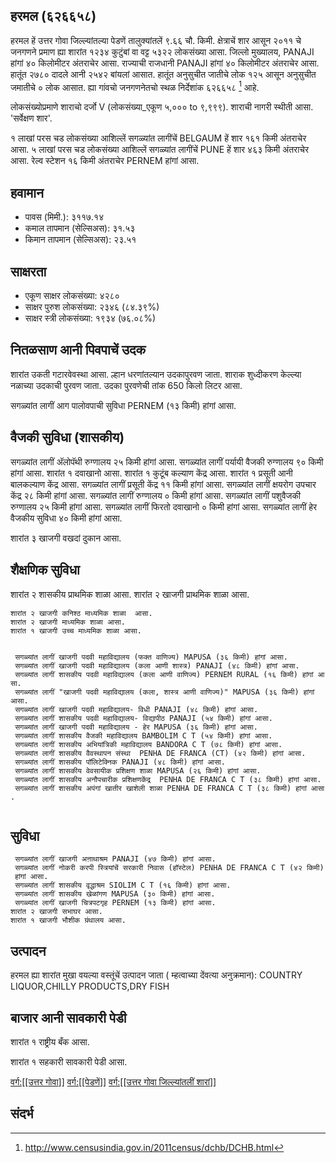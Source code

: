 {{माहितीचौकट भारतीय न्यायक्षेत्र
|प्रकार=शार
|जनगणना २०११_स्थलनिर्देशांक=626658
|स्थानीक_नांव=हरमल
|तालुका_नांव=पेडणें
|जिल्लो_नांव=उत्तर गोवा
|राज्य_नांव =गोवा
|विभाग=
|जिल्लो =[[उत्तर गोवा]]
|तालुका_नांवे =[[पेडणें]]
|लागींचें शार=[[BELGAUM]]
|अक्षांश=
|रेखांश=
|शोधक_स्थान =right
|क्षेत्रफळ_एकूण=9.66
|दर्या सपाटी पसून उंची=
|लोकसंख्या_एकूण=5322
|लोकसंख्या_वर्स=2011
|लोकसंख्या_घनत्व=550
|लोकसंख्या_पुरूश=2780
|लोकसंख्या_स्त्री=2542
|लिंग_गुणोत्तर=914
|अधिकृत_भाशा=[[कोंकणी, मराठी]]
}}

== हरमल (६२६६५८) ==

हरमल हें उत्तर गोवा जिल्ल्यांतल्या पेडणें तालुक्यांतलें ९.६६ चौ. किमी. क्षेत्राचें शार आसून २०११ चे जनगणने प्रमाण ह्या शारांत १२३४ कुटुंबां वा वट्ट ५३२२ लोकसंख्या आसा. जिल्लो मुख्यालय, PANAJI हांगां ४० किलोमीटर अंतराचेर आसा. राज्याची राजधानी PANAJI हांगां ४० किलोमीटर अंतराचेर आसा.   हातूंत २७८० दादले आनी २५४२ बांयलां आसात. हातूंत अनुसुचीत जातीचे लोक १२५ आसून अनुसुचीत जमातीचे ० लोक आसात. ह्या गांवचो जनगणनेतचो स्थळ निर्देशांक ६२६६५८  <ref>http://www.censusindia.gov.in/2011census/dchb/DCHB.html</ref> आहे.

लोकसंख्योप्रमाणे शाराचो दर्जो V (लोकसंख्या_एकूण ५,००० to ९,९९९).
शाराची नागरी स्थीती आसा. 'सर्वेक्षण शार'.

१  लाखां परस चड लोकसंख्या आशिल्लें सगळ्यांत लागींचें BELGAUM हें शार १६१ किमी अंतराचेर आसा. ५  लाखां परस चड लोकसंख्या आशिल्लें सगळ्यांत लागींचें PUNE हें शार ४६३ किमी अंतराचेर आसा. रेल्व स्टेशन १६ किमी अंतराचेर PERNEM हांगां आसा.


== हवामान ==  
* पावस (मिमी.): ३११७.१४ 
* कमाल तापमान (सेल्सिअस): ३१.५३
* किमान तापमान (सेल्सिअस): २३.५१


== साक्षरता ==  
* एकूण साक्षर लोकसंख्या: ४२८०
* साक्षर पुरुश लोकसंख्या: २३४६ (८४.३९%)
* साक्षर स्त्री लोकसंख्या: १९३४ (७६.०८%)


== नितळसाण आनी पिवपाचें उदक ==  
शारांत उकती गटारवेवस्था आसा.
ल्हान धरणांतल्यान उदकापुरवण जाता. शाराक शुध्दीकरण केल्ल्या नळाच्या उदकाची पुरवण जाता. उदका पुरवणेची तांक 650 किलो लिटर आसा.

सगळ्यांत लागीं आग पालोवपाची सुविधा PERNEM (१३ किमी) हांगां आसा.


== वैजकी सुविधा (शासकीय) ==
सगळ्यांत लागीं अ‍ॅलोपॅथी रुग्णालय २५ किमी हांगां आसा.
सगळ्यांत लागीं पर्यायी वैजकी रुग्णालय ९० किमी हांगां आसा.
﻿शारांत १ दवाखानो आसा.
﻿शारांत १ कुटूंब कल्याण केंद्र आसा.
﻿शारांत १ प्रसूती आनी बालकल्याण केंद्र आसा.
सगळ्यांत लागीं प्रसूती केंद्र ११ किमी हांगां आसा.
सगळ्यांत लागीं क्षयरोग उपचार केंद्र  २८ किमी हांगां आसा.
सगळ्यांत लागीं रुग्णालय ० किमी हांगां आसा.
सगळ्यांत लागीं पशुवैजकी रुग्णालय  २५ किमी हांगां आसा.
सगळ्यांत लागीं फिरतो दवाखानो ० किमी हांगां आसा.
सगळ्यांत लागीं हेर वैजकीय सुविधा ४० किमी हांगां आसा.



शारांत ३ खाजगी वखदां दुकान आसा.


== शैक्षणिक सुविधा ==
शारांत २ शासकीय प्राथमिक शाळा आसा. शारांत २ खाजगी प्राथमिक शाळा आसा. 
 शारांत २ खाजगी कनिश्ठ माध्यमिक शाळा  आसा.  
 शारांत २ खाजगी माध्यमिक शाळा आसा.  
 ﻿शारांत १ खाजगी उच्च माध्यमिक शाळा आसा.  
   
   
  सगळ्यांत लागीं खाजगी पदवी महाविद्यालय (फक्त वाणिज्य) MAPUSA (३६ किमी) हांगां आसा.
  सगळ्यांत लागीं खाजगी पदवी महाविद्यालय (कला आणी शास्त्र) PANAJI (४८ किमी) हांगां आसा.
  सगळ्यांत लागीं शासकीय पदवी महाविद्यालय (कला आणी वाणिज्य) PERNEM RURAL (१६ किमी) हांगां आसा.
  सगळ्यांत लागीं "खाजगी पदवी महाविद्यालय (कला, शास्त्र आणी वाणिज्य)" MAPUSA (३६ किमी) हांगां आसा.
  सगळ्यांत लागीं खाजगी पदवी महाविद्यालय- विधी PANAJI (४८ किमी) हांगां आसा.
  सगळ्यांत लागीं शासकीय पदवी महाविद्यालय- विद्यापीठ PANAJI (५४ किमी) हांगां आसा.
  सगळ्यांत लागीं खाजगी पदवी महाविद्यालय - हेर MAPUSA (३६ किमी) हांगां आसा.
  सगळ्यांत लागीं शासकीय वैजकी महाविद्यालय BAMBOLIM C T (५४ किमी) हांगां आसा.
  सगळ्यांत लागीं शासकीय अभियांत्रिकी महाविद्यालय BANDORA C T (७८ किमी) हांगां आसा.
  सगळ्यांत लागीं शासकीय वैवस्थापन संस्था  PENHA DE FRANCA (CT) (४२ किमी) हांगां आसा.
  सगळ्यांत लागीं शासकीय पॉलिटेक्निक PANAJI (४८ किमी) हांगां आसा.
  सगळ्यांत लागीं शासकीय वेवसायीक प्रशिक्षण शाळा MAPUSA (२६ किमी) हांगां आसा.
  सगळ्यांत लागीं शासकीय अनौपचारीक प्रशिक्षणकेंद्र  PENHA DE FRANCA C T (३८ किमी) हांगां आसा.
  सगळ्यांत लागीं शासकीय अपंगां खातीर खाशेली शाळा PENHA DE FRANCA C T (३८ किमी) हांगां आसा.
   


== सुविधा ==
  सगळ्यांत लागीं खाजगी अऩाथाश्रम PANAJI (४७ किमी) हांगां आसा.
  सगळ्यांत लागीं नोकरी करपी स्त्रियांचें सरकारी निवास (हॉस्टेल) PENHA DE FRANCA C T (४२ किमी) हांगां आसा.
  सगळ्यांत लागीं शासकीय वृद्धाश्रम SIOLIM C T (१६ किमी) हांगां आसा.
  सगळ्यांत लागीं शासकीय खेळांगण MAPUSA (३० किमी) हांगां आसा.
  सगळ्यांत लागीं खाजगी चित्रपटगृह PERNEM (१३ किमी) हांगां आसा.
 शारांत २ खाजगी सभाघर आसा.  
 ﻿शारांत १ खाजगी भौशीक ग्रंथालय आसा.  


== उत्पादन ==
हरमल ह्या शारांत मुखा वयल्या वस्तूंचें उत्पादन जाता ( म्हत्वाच्या देंवत्या अनुक्रमान): COUNTRY LIQUOR,CHILLY PRODUCTS,DRY FISH


== बाजार आनी सावकारी पेडी  ==
﻿शारांत १ राष्ट्रीय बँक आसा.

﻿शारांत १ सहकारी सावकारी पेडी  आसा.





[[वर्ग:[[उत्तर गोवा]]]]
[[वर्ग:[[पेडणें]]]]
[[वर्ग:[[उत्तर गोवा जिल्ल्यांतलीं शारां]]]]


== संदर्भ ==
 


